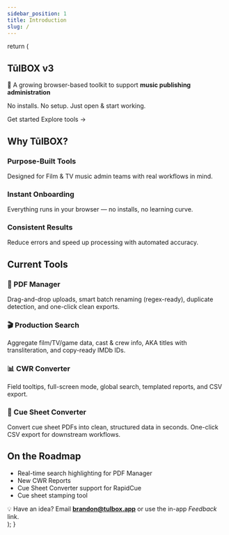 ```yaml
---
sidebar_position: 1
title: Introduction
slug: /
---
```



  return (
    <main>
      <section className={styles.hero} role="banner">
        <div className={styles.heroInner}>
          <h1 className={styles.title}>TūlBOX v3</h1>
          <p className={styles.tagline}>
            🚀 A growing browser-based toolkit to support <strong>music publishing administration</strong>
          </p>
          <p className={styles.sub}>No installs. No setup. Just open &amp; start working.</p>
          <div className={styles.heroCta}>
            <Link className={styles.ctaButton} to="https://tulbox.app">Get started</Link>
            <Link className={styles.ctaLink} to="/pdf-manager/overview">Explore tools →</Link>
          </div>
        </div>
      </section>
      <section className={styles.section}>
        <h2 className={styles.h2}>Why TūlBOX?</h2>
        <div className={styles.grid3}>
          <article className={styles.card}>
            <h3 className={styles.h3}>Purpose-Built Tools</h3>
            <p>Designed for Film &amp; TV music admin teams with real workflows in mind.</p>
          </article>
          <article className={styles.card}>
            <h3 className={styles.h3}>Instant Onboarding</h3>
            <p>Everything runs in your browser — no installs, no learning curve.</p>
          </article>
          <article className={styles.card}>
            <h3 className={styles.h3}>Consistent Results</h3>
            <p>Reduce errors and speed up processing with automated accuracy.</p>
          </article>
        </div>
      </section>
      <section className={styles.section}>
        <h2 className={styles.h2}>Current Tools</h2>
        <div className={styles.grid3}>
          <article className={styles.card}>
            <h3 className={styles.h3}>📂 PDF Manager</h3>
            <p>Drag-and-drop uploads, smart batch renaming (regex-ready), duplicate detection, and one-click clean exports.</p>
          </article>
          <article className={styles.card}>
            <h3 className={styles.h3}>🎬 Production Search</h3>
            <p>Aggregate film/TV/game data, cast &amp; crew info, AKA titles with transliteration, and copy-ready IMDb IDs.</p>
          </article>
          <article className={styles.card}>
            <h3 className={styles.h3}>📊 CWR Converter</h3>
            <p>Field tooltips, full-screen mode, global search, templated reports, and CSV export.</p>
          </article>
          <article className={styles.card}>
          <h3 className={styles.h3}>🎼 Cue Sheet Converter</h3>
          <p>
            Convert cue sheet PDFs into clean, structured data in seconds.
            One-click CSV export for downstream workflows.
          </p>
        </article>
        </div>
      </section>
      <section className={styles.section}>
        <h2 className={styles.h2}>On the Roadmap</h2>
        <ul className={styles.list}>
          <li>Real-time search highlighting for PDF Manager</li>
          <li>New CWR Reports</li>
          <li>Cue Sheet Converter support for RapidCue</li>
          <li>Cue sheet stamping tool</li>
        </ul>
        <div className={styles.ctaBox}>
          💡 Have an idea? Email <strong>brandon@tulbox.app</strong> or use the in-app <em>Feedback</em> link.
        </div>
      </section>
    </main>
  );
}
